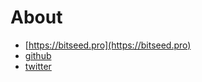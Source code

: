 # About

* [https://bitseed.pro](https://bitseed.pro)
* [github](https://github.com/bitseed)
* [twitter](https://twitter.com/bitseedpro)
